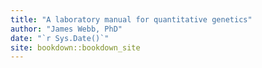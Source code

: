 ```yaml
--- 
title: "A laboratory manual for quantitative genetics"
author: "James Webb, PhD"
date: "`r Sys.Date()`"
site: bookdown::bookdown_site
---
```



